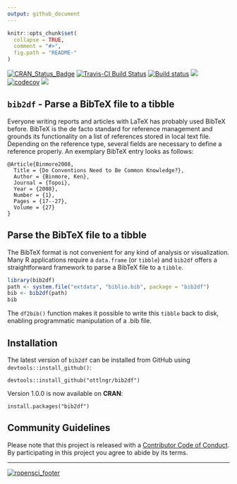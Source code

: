 ```yaml
---
output: github_document
---
```


<!-- README.md is generated from README.Rmd. Please edit that file -->

```r
knitr::opts_chunk$set(
  collapse = TRUE,
  comment = "#>",
  fig.path = "README-"
)
```

[![CRAN\_Status\_Badge](http://www.r-pkg.org/badges/version/bib2df)](https://cran.r-project.org/package=bib2df) [![Travis-CI Build Status](https://travis-ci.org/ropensci/bib2df.svg?branch=master)](https://travis-ci.org/ropensci/bib2df) [![Build status](https://ci.appveyor.com/api/projects/status/6k3q7272ddnjh20o?svg=true)](https://ci.appveyor.com/project/ottlngr/bib2df) [![](http://cranlogs.r-pkg.org/badges/bib2df)](http://cran.rstudio.com/web/packages/bib2df/index.html) [![codecov](https://codecov.io/gh/ropensci/bib2df/branch/master/graph/badge.svg)](https://codecov.io/gh/ropensci/bib2df) [![](https://badges.ropensci.org/124_status.svg)](https://github.com/ropensci/onboarding/issues/124)





## `bib2df` - Parse a BibTeX file to a tibble

Everyone writing reports and articles with LaTeX has probably used BibTeX before. BibTeX is the de facto standard for reference management and grounds its functionality on a list of references stored in local text file. Depending on the reference type, several fields are necessary to define a reference properly. An exemplary BibTeX entry looks as follows:

```
@Article{Binmore2008,
  Title = {Do Conventions Need to Be Common Knowledge?},
  Author = {Binmore, Ken},
  Journal = {Topoi},
  Year = {2008},
  Number = {1},
  Pages = {17--27},
  Volume = {27}
}
```

## Parse the BibTeX file to a tibble

The BibTeX format is not convenient for any kind of analysis or visualization. Many R applications require a `data.frame` (or `tibble`) and `bib2df` offers a straightforward framework to parse a BibTeX file to a `tibble`.


```r
library(bib2df)
path <- system.file("extdata", "biblio.bib", package = "bib2df")
bib <- bib2df(path)
bib
```

The `df2bib()` function makes it possible to write this `tibble` back to disk, enabling programmatic manipulation of a .bib file.

## Installation

The latest version of `bib2df` can be installed from GitHub using `devtools::install_github()`:

```
devtools::install_github("ottlngr/bib2df")
```

Version 1.0.0 is now available on **CRAN**:

```
install.packages("bib2df")
```

## Community Guidelines

Please note that this project is released with a [Contributor Code of Conduct](CONDUCT.md). By participating in this project you agree to abide by its terms.

------------------------------------------
[![ropensci_footer](./ropensci_footer.png)](https://ropensci.org)
